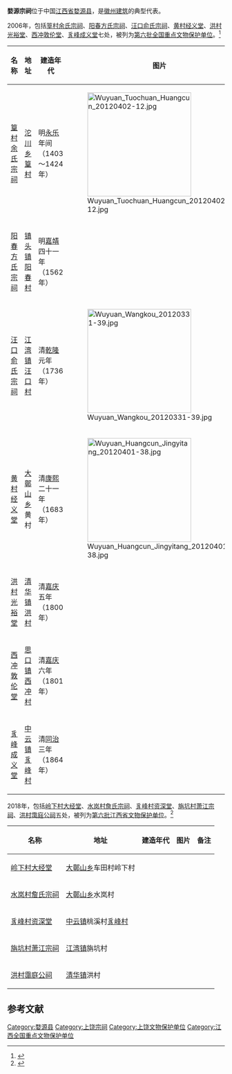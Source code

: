 {{文物保护单位
| 级别 = 全国
| 名称 = 婺源宗祠
| 图片 = 
| 所在 = [[江西省|江西省]][[婺源县|婺源县]]
| 分类 = 古建筑
| 时代 = 明至清
| 编号 = 第六批第608项
| 登录 = 2006年5月25日
}}
{{文物保护单位
| 级别 = 省级
| 省区市=江西省
| 名称 = 婺源明清祠堂
| 图片 = 
| 所在 = [[江西省|江西省]][[婺源县|婺源县]]
| 分类 = 古建筑
| 时代 = 明至清
| 编号 = 6－3－028
| 登录 = 2018年
}}
'''婺源宗祠'''位于中国[[江西省|江西省]][[婺源县|婺源县]]，是[[徽州建筑|徽州建筑]]的典型代表。

2006年，包括[[篁村余氏宗祠|篁村余氏宗祠]]、[[阳春方氏宗祠|阳春方氏宗祠]]、[[汪口俞氏宗祠|汪口俞氏宗祠]]、[[黄村经义堂|黄村经义堂]]、[[洪村光裕堂|洪村光裕堂]]、[[西冲敦伦堂|西冲敦伦堂]]、[[豸峰成义堂|豸峰成义堂]]七处，被列为[[第六批全国重点文物保护单位|第六批全国重点文物保护单位]]。<ref>{{Cite book |author=国家文物局 编 |title=全国重点文物保护单位（第六批）·第Ⅴ卷 |publisher=文物出版社 |year=2008 |isbn=978-7-5010-2446-9 |pages=463-466 }}</ref>

{| class="wikitable" style="font-size: 90%;"
|-
! 名称 !! 地址 !! 建造年代 !! 图片 !! 备注
|-
| [[篁村余氏宗祠|篁村余氏宗祠]] || [[沱川乡|沱川乡]][[篁村|篁村]] || 明[[永乐|永乐]]年间（1403～1424年） || [[File:Wuyuan_Tuochuan_Huangcun_20120402-12.jpg|240px]] || 堂号为余庆堂
|-
| [[阳春方氏宗祠|阳春方氏宗祠]] || [[镇头镇|镇头镇]][[阳春村|阳春村]] || 明[[嘉靖|嘉靖]]四十一年（1562年） ||  || 堂号为树德堂
|-
| [[汪口俞氏宗祠|汪口俞氏宗祠]] || [[江湾镇|江湾镇]][[汪口村|汪口村]] || 清[[乾隆|乾隆]]元年（1736年） || [[File:Wuyuan_Wangkou_20120331-39.jpg|240px]] || 堂号为仁本堂
|-
| [[黄村经义堂|黄村经义堂]] || [[大鄣山乡|大鄣山乡]]黄村 || 清[[康熙|康熙]]二十一年（1683年） || [[File:Wuyuan_Huangcun_Jingyitang_20120401-38.jpg|240px]] || 黄氏宗祠，又称百柱宗祠、百柱厅
|-
| [[洪村光裕堂|洪村光裕堂]] || [[清华镇|清华镇]][[洪村|洪村]] || 清[[嘉庆|嘉庆]]五年（1800年） ||  || 洪氏宗祠
|-
| [[西冲敦伦堂|西冲敦伦堂]] || [[思口镇|思口镇]][[西冲村|西冲村]] || 清[[嘉庆|嘉庆]]六年（1801年） ||  || 俞氏宗祠
|-
| [[豸峰成义堂|豸峰成义堂]] || [[中云镇|中云镇]][[豸峰村|豸峰村]] || 清[[同治|同治]]三年（1864年） ||  || 潘氏宗祠
|}

2018年，包括[[岭下村大经堂|岭下村大经堂]]、[[水岚村詹氏宗祠|水岚村詹氏宗祠]]、[[豸峰村资深堂|豸峰村资深堂]]、[[旃坑村萧江宗祠|旃坑村萧江宗祠]]、[[洪村霭庭公祠|洪村霭庭公祠]]五处，被列为[[第六批江西省文物保护单位|第六批江西省文物保护单位]]。<ref>{{Cite web|url=http://xxgk.jiangxi.gov.cn/gddt/zwdt/201803/t20180320_1434211.htm|title=江西省人民政府关于公布第六批江西省文物保护单位的通知-政务动态-中国江西省人民政府|accessdate=2018-03-31|work=xxgk.jiangxi.gov.cn|archive-url=https://web.archive.org/web/20180401004106/http://xxgk.jiangxi.gov.cn/gddt/zwdt/201803/t20180320_1434211.htm|archive-date=2018-04-01|dead-url=yes}}</ref>

{| class="wikitable" style="font-size: 90%;"
|-
! 名称 !! 地址 !! 建造年代 !! 图片 !! 备注
|-
| [[岭下村大经堂|岭下村大经堂]] || [[大鄣山乡|大鄣山乡]]车田村岭下村 ||  ||  || 
|-
| [[水岚村詹氏宗祠|水岚村詹氏宗祠]] || [[大鄣山乡|大鄣山乡]]水岚村 ||  ||  || 
|-
| [[豸峰村资深堂|豸峰村资深堂]] || [[中云镇|中云镇]]桃溪村[[豸峰村|豸峰村]] ||  ||  ||  
|-
| [[旃坑村萧江宗祠|旃坑村萧江宗祠]] || [[江湾镇|江湾镇]]旃坑村 ||  || || 
|-
| [[洪村霭庭公祠|洪村霭庭公祠]] || [[清华镇|清华镇]]洪村 ||  ||  || 
|}

==参考文献==
{{reflist}}

{{江西全国重点文物保护单位}}
{{Huizhou}}

{{DEFAULTSORT:Wu}}
[[Category:婺源县|Category:婺源县]]
[[Category:上饶宗祠|Category:上饶宗祠]]
[[Category:上饶文物保护单位|Category:上饶文物保护单位]]
[[Category:江西全国重点文物保护单位|Category:江西全国重点文物保护单位]]